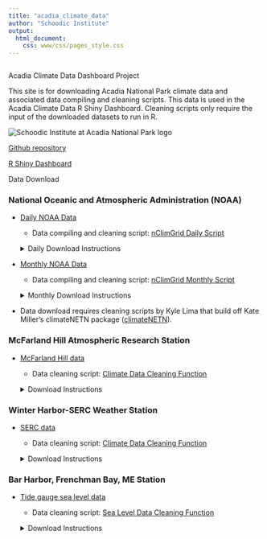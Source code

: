 ```yaml
---
title: "acadia_climate_data"
author: "Schoodic Institute"
output: 
  html_document:
    css: www/css/pages_style.css
---
```


```r
```


<!-- Wrap everything in the page wrapper -->

<div class="page-wrapper">

<!-- Title Page -->

<div class = "titlepage-box">

<!-- Title -->

<div class = "title-box">
<div class = "titlepage-title">
Acadia Climate Data Dashboard Project
</div>

<div class = "titlepage-subtitle">
This site is for downloading Acadia National Park climate data and associated data compiling and cleaning scripts. This data is used in the Acadia Climate Data R Shiny Dashboard. Cleaning scripts only require the input of the downloaded datasets to run in R. 
</div>
</div>

<!-- Image stack -->
<div class = "image-stack">
  <img src="www/img/COPY_SchoodicInstitute_Horizontal_CMYK.png" alt="Schoodic Institute at Acadia National Park logo"
        class="image-logo">
  <p class="image-text"> <a href="https://github.com/Kylelima21/acadia_climate_dashboard">Github repository</a></p>
  <p class="image-text2"> <a href="https://github.com/Kylelima21/acadia_climate_dashboard">R Shiny Dashboard</a></p>
</div>
  
</div>

<!-- Body Content -->

<div class = "bodybody">

<!-- Background box -->

<div class = "body-box">

<div class = "intro-title">
Data Download
</div>

<div class="descripbox">

<!--  NOAA  -->
<section class="data-section">

<h3>National Oceanic and Atmospheric Administration (NOAA)</h3>

<ul class="primary-list">

<li class="primary-item">

<a href="https://doi.org/10.25921/c4gt-r169">Daily NOAA Data</a>

<ul class="secondary-list">

<li class="secondary-item">

Data compiling and cleaning script: <a href="https://github.com/Kylelima21/acadia_climate_dashboard/blob/main/scripts/compile_nClimGrid_daily.R">nClimGrid Daily Script</a>

</li>

</ul>

<!-- Drop-down button -->
<details>
<summary>Daily Download Instructions</summary>
Daily NClimGrid data can be downloaded at the link provided by using your computer's terminal to download each year/month of daily data from the https server. First, you will need to install “wget” software for your operating system. Once you have it installed, on Mac/Linux open the Terminal app or on Windows open the Command Prompt (cmd). Next, decide where you would like to store the downloaded data in your files and use the cd command to move to that folder (e.g. cd C:\Users\YourUsername\Desktop\projects\acadia_climate_dashboard\data\nClimGrid_nc). Next use “wget” to download the data (e.g. wget -r -np -nd -A "*.nc" "https://www.ncei.noaa.gov/data/nclimgrid-daily/access/grids/"). After all daily data is downloaded, the data compiling R script above can be downloaded and used to help gather and clean daily NClimGrid data.
</details>

</li>

<li class="primary-item">

<a href="doi:10.7289/V5SX6B56">Monthly NOAA Data</a>

<ul class="secondary-list">

<li class="secondary-item">

Data compiling and cleaning script: <a href="https://github.com/Kylelima21/acadia_climate_dashboard/blob/main/scripts/complie_nClimGrid_monthly.R">nClimGrid Monthly Script</a>

</li>

</ul>

<!-- Drop-down button -->
<details>
<summary>Monthly Download Instructions</summary>
Monthly NClimGrid data can be downloaded at the link provided by selecting “NCEI Direct Download (archive)” or “NCEI THREDDS Catalog” in the download data selection of the page. Datasets for each climate variable available can be downloaded directly from the “NCEI Direct Download (archive)”. Once downloaded, the data compiling R script above can be downloaded and used to help gather and clean monthly NClimGrid data; each dataset containing each climate variable will simply need to be pulled in using the file path corresponding to where it’s downloaded or kept in your files. 
</details>

</li>

<li class="primary-item">

Data download requires cleaning scripts by Kyle Lima that build off Kate Miller's climateNETN package (<a href="https://github.com/KateMMiller/climateNETN">climateNETN</a>).

</li>

</ul>



<!--  McFarland  -->
<section class="data-section">

<h3>McFarland Hill Atmospheric Research Station</h3>

<ul class="primary-list">

<li class="primary-item">

<a href="https://ard-request.air-resource.com/data.aspx">McFarland Hill data</a>

<ul class="secondary-list">

<li class="secondary-item">

Data cleaning script: <a href="https://github.com/Kylelima21/acadia_climate_dashboard/blob/main/scripts/clim_data_cleaning_function.R">Climate Data Cleaning Function</a>

</li>

</ul>

</li>

<!-- Drop-down button -->
<details>
<summary>Download Instructions</summary>
The data exporting process for McFarland Hill data can be initiated at the link provided by inputting the desired time period of the data, selecting the site (ACAD-MH Acadia National Park McFarland Hill), and parameter intervals and parameters available for that time period. Then, the corresponding dataset with those specifications can be exported and downloaded as a .csv. 

The data cleaning R script above can be downloaded and used to help clean McFarland Hill data; the McFarland Hill dataset will simply need to be pulled in using the file path corresponding to where it’s downloaded or kept in your files. 
</details>

<!--  SERC  -->

</section>

<section class="data-section">

<h3>Winter Harbor-SERC Weather Station</h3>

<ul class="primary-list">

<li class="primary-item">

<a href="https://mesowest.utah.edu/cgi-bin/droman/meso_base_dyn.cgi?stn=D2258">SERC data</a>

<ul class="secondary-list">

<li class="secondary-item">

Data cleaning script: <a href="https://github.com/Kylelima21/acadia_climate_dashboard/blob/main/scripts/clim_data_cleaning_function.R">Climate Data Cleaning Function</a>

</li>

</ul>

</li>

<!-- Drop-down button -->
<details>
<summary>Download Instructions</summary>
The data exporting process for SERC data can be initiated at the link provided by clicking “Download Data” in the left hand panel. At that site, you can immediately download station data a day at a time, create a MesoWest account to download a year of data at a time, or use <a href="https://docs.synopticdata.com/">Synoptic Data API Services</a> to download larger amounts of data. At Synoptic Data API Services, you must first make an account to access its services. Then station data can be downloaded by going to “Data Services” to access the “Data Download Tool”; there, you can click “New Download” where you can choose the station you’d like to download from (SERC station ID: D2258) and the desired time period and variables. Clicking “Request Data” will process your request and bring you to a page where you can download the dataset as a .csv. 

The data cleaning R script above can be downloaded and used to help clean SERC station data; the SERC dataset will simply need to be pulled in using the file path corresponding to where it’s downloaded or kept in your files. 

</details>

<!--  Sea level  -->
</section>

<section class="data-section">

<h3>Bar Harbor, Frenchman Bay, ME Station</h3>

<ul class="primary-list">

<li class="primary-item">

<a href="https://psmsl.org/data/obtaining/stations/525.php">Tide gauge sea level data</a>

<ul class="secondary-list">

<li class="secondary-item">

Data cleaning script: <a href="https://github.com/Kylelima21/acadia_climate_dashboard/blob/main/scripts/sea_level_data_cleaning_function.R">Sea Level Data Cleaning Function</a>

</li>

</ul>

</li>

<!-- Drop-down button -->
<details>
<summary>Download Instructions</summary>
Both monthly and annual sea level trend data can be downloaded at the link provided by clicking “Download monthly mean sea level data” or “Download annual mean sea level data”. This will bring you to a .txt file version of the data which can be downloaded by right clicking the page and selecting  “Save as…” to save the file to where you’d like in your files. 

The data cleaning R script above can be downloaded and used to help clean Bar Harbor, Frenchman Bay, ME Station data from this source; the downloaded datasets will simply need to be pulled in using the file paths corresponding to where they are downloaded or kept in your files.
</details>

</section>

</div>
</div>
